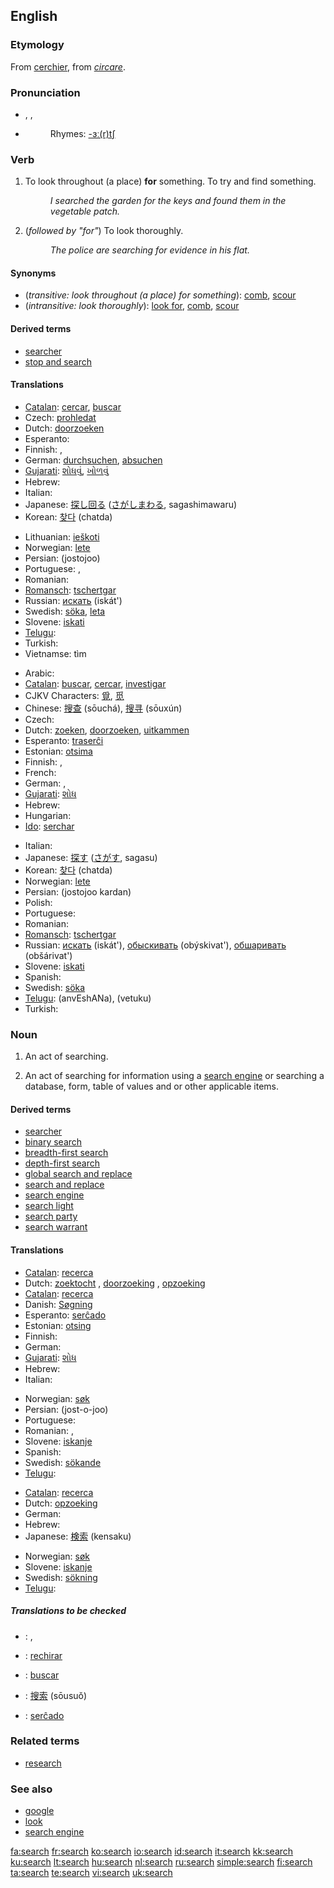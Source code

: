 {{wikipedia}}
==English==

===Etymology===
From {{OF.}} [[cerchier]], from {{L.}} ''[[circare]]''.

===Pronunciation===
* {{AHD|sûrch}}, {{IPA|/sɜː(r)tʃ/}}, {{SAMPA|/s3:(r)tS/}}
* {{audio|en-us-search.ogg|Audio (US)}}
*: Rhymes: [[Rhymes:English:-ɜː(r)tʃ|-ɜː(r)tʃ]]

===Verb===
{{en-verb|search|es}}

# {{transitive}} To look throughout (a place) '''for''' something.  To try and find something.
#: ''I searched the garden for the keys and found them in the vegetable patch.''
# {{intransitive}} (''followed by "for"'') To look thoroughly.
#: ''The police are searching for evidence in his flat.''

====Synonyms====
* (''transitive: look throughout (a place) for something''): [[comb]], [[scour]]
* (''intransitive: look thoroughly''): [[look for]], [[comb]], [[scour]]

====Derived terms====
* [[searcher]]
* [[stop and search]]

====Translations====
{{trans-top|look throughout (a place) for something}}
* [[Catalan]]: [[cercar]], [[buscar]]
* Czech: [[prohledat]]
* Dutch: [[doorzoeken]]
* Esperanto: {{t+|eo|serĉi|xs=Esperanto}}
* Finnish: {{t+|fi|etsiä}}, {{t+|fi|hakea}}
* German: [[durchsuchen]], [[absuchen]]
* [[Gujarati]]: [[શોધવું]], [[ખોળવું]]
* Hebrew: {{he-translation|לחפש|lekhapés}}
* Italian: {{t+|it|cercare}}
* Japanese: [[探し回る]] ([[さがしまわる]], sagashimawaru)
* Korean: [[찾다]] (chatda)
{{trans-mid}}
* Lithuanian: [[ieškoti]]
* Norwegian: [[lete]]
* Persian: {{FAchar|[[جستجو]]}} (jostojoo)
* Portuguese: {{t+|pt|procurar}}, {{t+|pt|buscar}}
* Romanian: {{t+|ro|căuta}}
* [[Romansch]]: [[tschertgar]]
* Russian: [[искать]] (iskát')
* Swedish: [[söka]], [[leta]]
* Slovene: [[iskati]]
* [[Telugu]]: {{t|te|వెతుకు|sc=Telu}}
* Turkish: {{t+|tr|aramak}}
* Vietnamse: tìm
{{trans-bottom}}

{{trans-top|look thoroughly for}}
* Arabic: {{ARchar|[[بحث]]}} {{IPAchar|(báħaθa)}}
* [[Catalan]]: [[buscar]], [[cercar]], [[investigar]]
* CJKV Characters: [[覓]], [[觅]]
* Chinese: [[搜查]] (sōuchá), [[搜寻]] (sōuxún)
* Czech: {{t+|cs|hledat}}
* Dutch: [[zoeken]], [[doorzoeken]], [[uitkammen]]
* Esperanto: [[traserĉi]]
* Estonian: [[otsima]]
* Finnish: {{t+|fi|etsiä}}, {{t+|fi|hakea}}
* French: {{t+|fr|chercher}}
* German: {{t+|de|suchen}}, {{t-|de|durchkämmen}}
* [[Gujarati]]: [[શોધ]]
* Hebrew: {{he-translation|לחפש|lekhapés}}
* Hungarian: {{t+|hu|keres}}
* [[Ido]]: [[serchar]]
{{trans-mid}}
* Italian: {{t+|it|cercare}}
* Japanese: [[探す]] ([[さがす]], sagasu)
* Korean: [[찾다]] (chatda)
* Norwegian: [[lete]]
* Persian: {{FAchar|[[جستجو کردن]]}} (jostojoo kardan)
* Polish: {{t+|pl|szukać}}
* Portuguese: {{t+|pt|buscar}}
* Romanian: {{t+|ro|căuta}}
* [[Romansch]]: [[tschertgar]]
* Russian: [[искать]] (iskát'), [[обыскивать]] (obýskivat'), [[обшаривать]] (obšárivat')
* Slovene: [[iskati]]
* Spanish: {{t+|es|buscar}}
* Swedish: [[söka]]
* [[Telugu]]: {{t|te|అన్వేషణ|sc=Telu}} (anvEshANa), {{t|te|వెతుకు|sc=Telu}} (vetuku)
* Turkish: {{t+|tr|aramak}}
{{trans-bottom}}

===Noun===
{{en-noun|es}}

# An act of searching.
# {{computing}} An act of searching for information using a [[search engine]] or searching a database, form, table of values and or other applicable items.

====Derived terms====
* [[searcher]]
* [[binary search]]
* [[breadth-first search]]
* [[depth-first search]]
* [[global search and replace]]
* [[search and replace]]
* [[search engine]]
* [[search light]]
* [[search party]]
* [[search warrant]]

====Translations====
{{trans-top|act of searching}}
* [[Catalan]]: [[recerca]]
* Dutch: [[zoektocht]] {{f}}, [[doorzoeking]] {{f}}, [[opzoeking]] {{f}}
* [[Catalan]]: [[recerca]]
* Danish: [[Søgning]]
* Esperanto: [[serĉado]]
* Estonian: [[otsing]]
* Finnish: {{t-|fi|haku}}
* German: {{t+|de|Suche|f}}
* [[Gujarati]]: [[શોધ]]
* Hebrew: {{he-translation|חיפוש|khipús|wv=חִיפּוּשׂ}} {{m}}
* Italian: {{t+|it|ricerca|f}}
{{trans-mid}}
* Norwegian: [[søk]] {{n}}
* Persian: {{FAchar|[[جستجو]]}} (jost-o-joo)
* Portuguese: {{t+|pt|busca|f}}
* Romanian: {{t-|ro|căutare|f}}, {{t+|ro|cercetare|f}}
* Slovene: [[iskanje]] {{n}}
* Spanish: {{t-|es|búsqueda|f}}
* Swedish: [[sökande]] {{n}}
* [[Telugu]]: {{t|te|వెతుకు|sc=Telu}}
{{trans-bottom}}

{{trans-top|act of searching using a search engine}}
* [[Catalan]]: [[recerca]]
* Dutch: [[opzoeking]] {{f}}
* German: {{t+|de|Suche|f}}
* Hebrew: {{he-translation|חיפוש|khipús|wv=חִיפּוּשׂ}} {{m}}
* Japanese: [[検索]] (kensaku)
{{trans-mid}}
* Norwegian: [[søk]] {{n}}
* Slovene: [[iskanje]] {{n}}
* Swedish: [[sökning]] {{c}}
* [[Telugu]]: {{t|te|అన్వేషణ|sc=Telu}}
{{trans-bottom}}

=====Translations to be checked=====
<!--Remove this section once all of the translations below have been moved into the tables above.-->
{{checktrans}}

* {{ttbc|Arabic}}: {{ARchar|[[بحث]]}}, {{ARchar|[[يبحث]]}}
* {{ttbc|Aragonese}}: [[rechirar]]
* {{ttbc|Asturian}}: [[buscar]]
* {{ttbc|Chinese}}: [[搜索]] (sōusuǒ)
* {{ttbc|Esperanto}}: [[serĉado]]

===Related terms===
* [[research]]

===See also===
* [[google]]
* [[look]]
* [[search engine]]

[[fa:search]]
[[fr:search]]
[[ko:search]]
[[io:search]]
[[id:search]]
[[it:search]]
[[kk:search]]
[[ku:search]]
[[lt:search]]
[[hu:search]]
[[nl:search]]
[[ru:search]]
[[simple:search]]
[[fi:search]]
[[ta:search]]
[[te:search]]
[[vi:search]]
[[uk:search]]